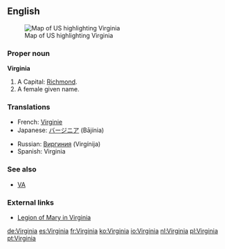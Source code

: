 ==English==
[[Image:Map of USA highlighting Virginia.png|thumb|right|Map of US highlighting Virginia]]

===Proper noun===
'''Virginia'''

#A {{USstate}} Capital: [[Richmond]].
#A female given name.

===Translations===
{{top}}
*French: [[Virginie]] {{f}}
*Japanese: [[バージニア]] (Bājínia)
{{mid}}
*Russian: [[Виргиния]] (Virgínija) {{f}}
*Spanish: Virginia {{f}}
{{bottom}}

===See also===
*[[VA]]

===External links===
*[http://www.legionofmarytidewater.com/ Legion of Mary in Virginia]
{{pedialite}}

[[de:Virginia]]
[[es:Virginia]]
[[fr:Virginia]]
[[ko:Virginia]]
[[io:Virginia]]
[[nl:Virginia]]
[[pl:Virginia]]
[[pt:Virginia]]